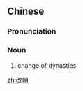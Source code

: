 ==Chinese==
{{zh-forms}}

===Pronunciation===
{{zh-pron
|m=gǎicháo
|c=goi2 ciu4
|cat=n
}}

===Noun===
{{zh-noun}}

# change of dynasties

[[zh:改朝]]
